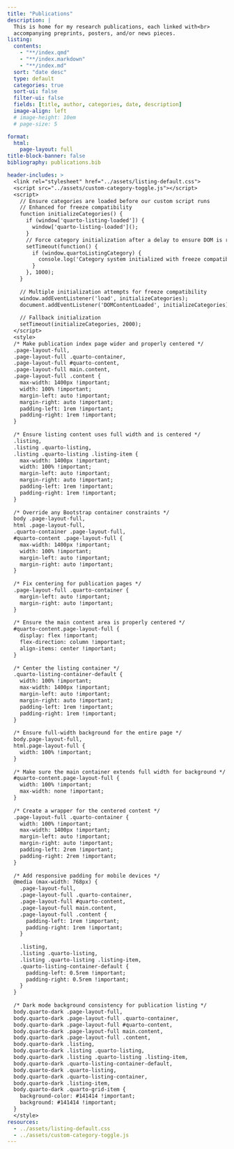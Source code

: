 ```yaml
---
title: "Publications" 
description: |
  This is home for my research publications, each linked with<br>
  accompanying preprints, posters, and/or news pieces.
listing: 
  contents: 
    - "**/index.qmd"
    - "**/index.markdown"
    - "**/index.md"
  sort: "date desc"
  type: default
  categories: true
  sort-ui: false
  filter-ui: false
  fields: [title, author, categories, date, description]
  image-align: left
  # image-height: 10em
  # page-size: 5

format: 
  html: 
    page-layout: full
title-block-banner: false
bibliography: publications.bib

header-includes: >
  <link rel="stylesheet" href="../assets/listing-default.css">
  <script src="../assets/custom-category-toggle.js"></script>
  <script>
    // Ensure categories are loaded before our custom script runs
    // Enhanced for freeze compatibility
    function initializeCategories() {
      if (window['quarto-listing-loaded']) {
        window['quarto-listing-loaded']();
      }
      // Force category initialization after a delay to ensure DOM is ready
      setTimeout(function() {
        if (window.quartoListingCategory) {
          console.log('Category system initialized with freeze compatibility');
        }
      }, 1000);
    }
    
    // Multiple initialization attempts for freeze compatibility
    window.addEventListener('load', initializeCategories);
    document.addEventListener('DOMContentLoaded', initializeCategories);
    
    // Fallback initialization
    setTimeout(initializeCategories, 2000);
  </script>
  <style>
  /* Make publication index page wider and properly centered */
  .page-layout-full,
  .page-layout-full .quarto-container,
  .page-layout-full #quarto-content,
  .page-layout-full main.content,
  .page-layout-full .content {
    max-width: 1400px !important;
    width: 100% !important;
    margin-left: auto !important;
    margin-right: auto !important;
    padding-left: 1rem !important;
    padding-right: 1rem !important;
  }
  
  /* Ensure listing content uses full width and is centered */
  .listing,
  .listing .quarto-listing,
  .listing .quarto-listing .listing-item {
    max-width: 1400px !important;
    width: 100% !important;
    margin-left: auto !important;
    margin-right: auto !important;
    padding-left: 1rem !important;
    padding-right: 1rem !important;
  }
  
  /* Override any Bootstrap container constraints */
  body .page-layout-full,
  html .page-layout-full,
  .quarto-container .page-layout-full,
  #quarto-content .page-layout-full {
    max-width: 1400px !important;
    width: 100% !important;
    margin-left: auto !important;
    margin-right: auto !important;
  }
  
  /* Fix centering for publication pages */
  .page-layout-full .quarto-container {
    margin-left: auto !important;
    margin-right: auto !important;
  }
  
  /* Ensure the main content area is properly centered */
  #quarto-content.page-layout-full {
    display: flex !important;
    flex-direction: column !important;
    align-items: center !important;
  }
  
  /* Center the listing container */
  .quarto-listing-container-default {
    width: 100% !important;
    max-width: 1400px !important;
    margin-left: auto !important;
    margin-right: auto !important;
    padding-left: 1rem !important;
    padding-right: 1rem !important;
  }
  
  /* Ensure full-width background for the entire page */
  body.page-layout-full,
  html.page-layout-full {
    width: 100% !important;
  }
  
  /* Make sure the main container extends full width for background */
  #quarto-content.page-layout-full {
    width: 100% !important;
    max-width: none !important;
  }
  
  /* Create a wrapper for the centered content */
  .page-layout-full .quarto-container {
    width: 100% !important;
    max-width: 1400px !important;
    margin-left: auto !important;
    margin-right: auto !important;
    padding-left: 2rem !important;
    padding-right: 2rem !important;
  }
  
  /* Add responsive padding for mobile devices */
  @media (max-width: 768px) {
    .page-layout-full,
    .page-layout-full .quarto-container,
    .page-layout-full #quarto-content,
    .page-layout-full main.content,
    .page-layout-full .content {
      padding-left: 1rem !important;
      padding-right: 1rem !important;
    }
    
    .listing,
    .listing .quarto-listing,
    .listing .quarto-listing .listing-item,
    .quarto-listing-container-default {
      padding-left: 0.5rem !important;
      padding-right: 0.5rem !important;
    }
  }
  
  /* Dark mode background consistency for publication listing */
  body.quarto-dark .page-layout-full,
  body.quarto-dark .page-layout-full .quarto-container,
  body.quarto-dark .page-layout-full #quarto-content,
  body.quarto-dark .page-layout-full main.content,
  body.quarto-dark .page-layout-full .content,
  body.quarto-dark .listing,
  body.quarto-dark .listing .quarto-listing,
  body.quarto-dark .listing .quarto-listing .listing-item,
  body.quarto-dark .quarto-listing-container-default,
  body.quarto-dark .quarto-listing,
  body.quarto-dark .quarto-listing-container,
  body.quarto-dark .listing-item,
  body.quarto-dark .quarto-grid-item {
    background-color: #141414 !important;
    background: #141414 !important;
  }
  </style>
resources:
  - ../assets/listing-default.css
  - ../assets/custom-category-toggle.js
---
```

